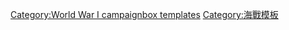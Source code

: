 {{Campaignbox
| title = {{nowrap|波羅的海戰區}}<br />{{nowrap|（第一次世界大戰）}}
| name = Campaignbox 波羅的海戰區（第一次世界大戰）
| listclass = hlist
| battles =
* {{link-en|波羅的海的英軍潛艇|British submarine flotilla in the Baltic}}
* [[奥兰群岛海战]]
* {{link-en|里加灣戰役|Battle of the Gulf of Riga}}
* [[阿尔比恩行动]] ({{link-en|穆恩海峽海戰|Battle of Moon Sound}})
* [[冰上航行]]
* [[入侵奥兰]]
* {{link-ru|紅色艱程行動|Гражданская война на Балтийском море}}
}}<noinclude>
[[Category:World War I campaignbox templates]]
[[Category:海戰模板]]
</noinclude>